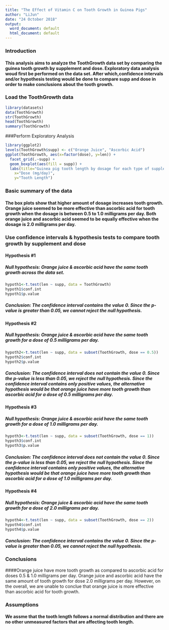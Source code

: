 ---
title: "The Effect of Vitamin C on Tooth Growth in Guinea Pigs"
author: "LiJun"
date: "24 October 2018"
output:
  word_document: default
  html_document: default
---

### Introduction

#### This analysis aims to analyze the ToothGrowth data set by comparing the guinea tooth growth by supplement and dose. Exploratory data analysis woud first be performed on the data set. After which,confidence intervals and/or hypothesis testing would be done to compare supp and dose in order to make conclusions about the tooth growth.

### Load the ToothGrowth data 
```{r echo=TRUE}
library(datasets)
data(ToothGrowth)
str(ToothGrowth)
head(ToothGrowth)
summary(ToothGrowth)
```

###Perform Exploratory Analysis
```{r}
library(ggplot2)
levels(ToothGrowth$supp) <- c("Orange Juice", "Ascorbic Acid")
ggplot(ToothGrowth, aes(x=factor(dose), y=len)) + 
  facet_grid(.~supp) +
  geom_boxplot(aes(fill = supp)) +
  labs(title="Guinea pig tooth length by dosage for each type of supplement", 
    x="Dose (mg/day)",
    y="Tooth Length")
```

### Basic summary of the data

#### The box plots show that higher amount of dosage increases tooth growth. Orange juice seemed to be more effective than ascorbic acid for tooth growth when the dosage is between 0.5 to 1.0 milligrams per day. Both orange juice and ascorbic acid seemed to be equally effective when the dosage is 2.0 milligrams per day.

### Use confidence intervals & hypothesis tests to compare tooth growth by supplement and dose

#### Hypothesis #1
##### Null hypothesis: Orange juice & ascorbic acid have the same tooth growth across the data set.
```{r}
hypoth1<-t.test(len ~ supp, data = ToothGrowth)
hypoth1$conf.int
hypoth1$p.value
```
##### Conclusion: The confidence interval contains the value 0. Since the p-value is greater than 0.05, we cannot reject the null hypothesis.

#### Hypothesis #2
##### Null hypothesis: Orange juice & ascorbic acid have the same tooth growth for a dose of 0.5 milligrams per day.
```{r}
hypoth2<-t.test(len ~ supp, data = subset(ToothGrowth, dose == 0.5))
hypoth2$conf.int
hypoth2$p.value
```
##### Conclusion: The confidence interval does not contain the value 0. Since the p-value is less  than 0.05, we reject the null hypothesis. Since the confidence interval contains only positive values, the alternative hypothesis would be that orange juice have more tooth growth than ascorbic acid for a dose of 0.5 milligrams per day.

#### Hypothesis #3
##### Null hypothesis: Orange juice & ascorbic acid have the same tooth growth for a dose of 1.0 milligrams per day.
```{r}
hypoth3<-t.test(len ~ supp, data = subset(ToothGrowth, dose == 1))
hypoth3$conf.int
hypoth3$p.value
```
##### Conclusion: The confidence interval does not contain the value 0. Since the p-value is less  than 0.05, we reject the null hypothesis. Since the confidence interval contains only positive values, the alternative hypothesis would be that orange juice have more tooth growth than ascorbic acid for a dose of 1.0 milligrams per day.

#### Hypothesis #4
##### Null hypothesis: Orange juice & ascorbic acid have the same tooth growth for a dose of 2.0 milligrams per day.
```{r}
hypoth4<-t.test(len ~ supp, data = subset(ToothGrowth, dose == 2))
hypoth4$conf.int
hypoth4$p.value
```
##### Conclusion: The confidence interval contains the value 0. Since the p-value is greater than 0.05, we cannot reject the null hypothesis.


### Conclusions 
####Orange juice have more tooth growth as compared to ascorbic acid for doses 0.5 & 1.0 milligrams per day. Orange juice and ascorbic acid have the same amount of tooth growth for dose 2.0 milligrams per day. However, on the overall, we are unable to conclue that orange juice is more effective than ascorbic acid for tooth growth.

### Assumptions
#### We assme that the tooth length follows a normal distribution and there are no other unmeasured factors that are affecting tooth length.
